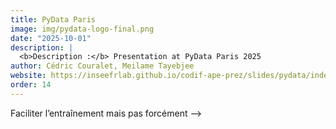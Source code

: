 ```yaml
---
title: PyData Paris
image: img/pydata-logo-final.png
date: "2025-10-01"
description: |
  <b>Description :</b> Presentation at PyData Paris 2025
author: Cédric Couralet, Meilame Tayebjee
website: https://inseefrlab.github.io/codif-ape-prez/slides/pydata/index.html
order: 14
---
```


<!-- I - Partie Historique / Contexte

Pq librairie 
		- archivage FastText
		- PyTorch ouvre de nouvelles perspectives
		- Réutulisable, transparent, reverser à la communauté, collaboration

II - MLOps pipeline, nouvelle librarie

pq pytorch, pq Lightning
entraînement GPU, inférence CPU 

III - Focus sur la librarie - 

Implém 
Rajout (explicabilité)
Perspective : modèles plus compliqués - mutualiser l'archi
--> Faciliter l'entraînement mais pas forcément -->



